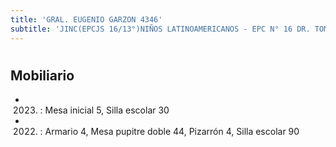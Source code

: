 ```yaml
---
title: 'GRAL. EUGENIO GARZON 4346'
subtitle: 'JINC(EPCJS 16/13°)NIÑOS LATINOAMERICANOS - EPC N° 16 DR. TOMAS A. LE BRETON'
---
```


#


## Mobiliario

*  (2023) : Mesa inicial 5, Silla escolar 30 

*  (2022) : Armario 4, Mesa pupitre doble 44, Pizarrón 4, Silla escolar 90 




